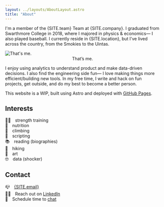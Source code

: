 ```yaml
---
layout: ../layouts/AboutLayout.astro
title: "About"
---
```



I'm a member of the {SITE.team} Team at {SITE.company}. I graduated from Swarthmore College in 2018, where I majored in physics & economics— I also played baseball. I currently reside in {SITE.location}, but I've lived across the country, from the Smokies to the Uintas.

<div>
  <img src="/assets/golden_wall.png" class="sm:w-1/2 mx-auto" alt="That's me.">
  <figcaption><center>That’s me.</center></figcaption>
  </img>
</div>

I enjoy using analytics to understand product and make data-driven decisions. I also find the engineering side fun— I love making things more efficient/building new tools. In my free time, I write and hack on fun projects, get outside, and do my best to become a better person.

This website is a WIP, built using Astro and deployed with [GitHub Pages](https://pages.github.com/).

## Interests

🏋️‍♀️&emsp;strength training \
🥙&emsp;nutrition \
🧗&emsp;climbing \
👾&emsp;scripting \
📚&emsp;reading (biographies) \
🥾&emsp;hiking \
🌸&emsp;art \
🤓&emsp;data (shocker)

## Contact

📪&emsp;[{SITE.email}](mailto:{SITE.email})\
👨‍💼&emsp;Reach out on [LinkedIn](https://www.linkedin.com/in/matt-palmer)\
📆&emsp;Schedule time to [chat](https://calendly.com/matt-pal/15min)
